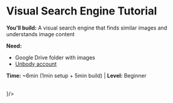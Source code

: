 
# Visual Search Engine Tutorial

**You'll build:** A visual search engine that finds similar images and understands image content

**Need:**
- Google Drive folder with images
- [Unbody account](https://app.unbody.io)

**Time:** ~6min (1min setup + 5min build) | **Level:** Beginner

<br/>
<InlineThumbnail title="Let's start" link="/first-project/visual-search/1-setup" icon={<ScanSearch />}/>